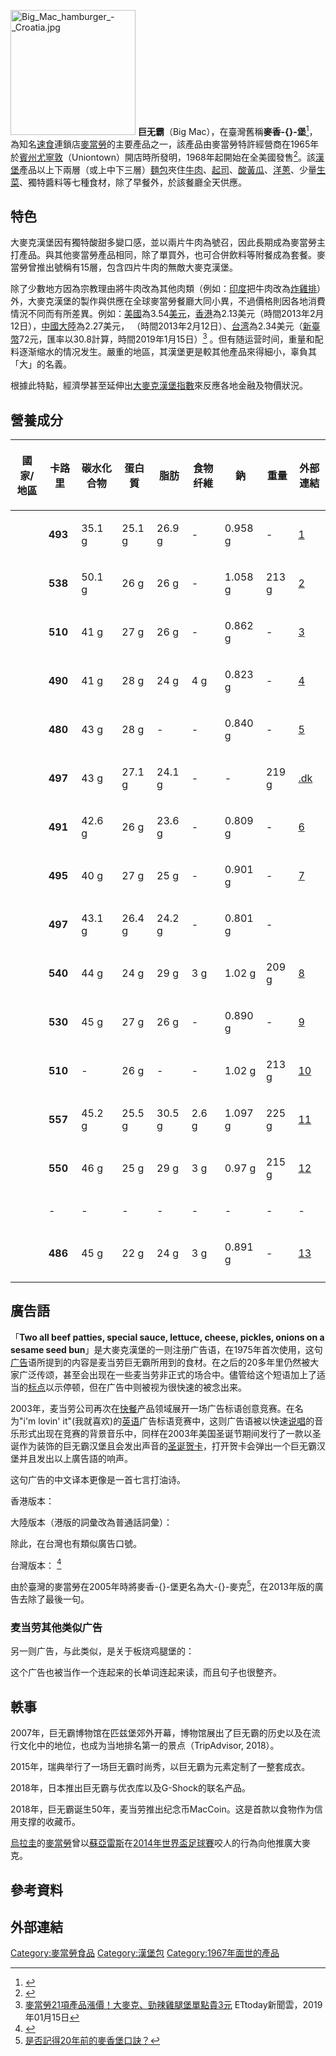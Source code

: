 {{non-free|time=2013-05-29T12:01:18+00:00}}
{{noteTA
|G1=Food
|G2=McDonald's
}}
{{for|新朝人物'''巨毋霸'''|巨毋霸}}
{{Otheruses|subject=在台灣稱為大-{}-麦克，在中国大陆及港澳稱為「巨无-{}-霸」的漢堡包|other=一種又叫作「大麥克」的[[香蕉|香蕉]][[栽培品種|品種]]|大米七香蕉}}
{{Nutritional value
| name               = 大麦克
| image              = [[File:McD-Big-Mac.jpg|230px]]
| caption            = 
| serving_size       = 1 分 7.6 oz (215 g)
| kcal               = 550
| opt2n              = 脂肪能量
| opt2v              = {{convert|260|kcal|kJ|abbr=on}}
| fat                = 29 g (47%)
| satfat             = 10 g (52%)
| transfat           = 1 g
| opt3n              = 膽固醇含量
| opt3v              = 75 mg (25%)
| sodium_mg          = 970
| opt1n              = 鈉含量
| opt1v              = 2,425 mg
| carbs              = 46 g (15%)
| fiber              = 3 g (13%)
| sugars             = 9 g
| protein            = 25 g
| vitA_iu            = 230
| vitC_mg            = 1
| calcium_mg         = 270
| iron_mg            = 4.5
| opt4n              = 成分
| opt4v              = [[Big_Mac#营养成分|参见正文]]
| source             = [http://www.mcdonalds.com/us/en/food/product_nutrition.sandwiches.255.Big-Mac.html McDonald's USA Product Nutrition]
| note               = 美國市場以外的含量可能與此表標示不一
}}
[[File:Big_Mac_hamburger_-_Croatia.jpg|200px]]
'''巨无霸'''（Big Mac），在臺灣舊稱'''麥香-{}-堡'''<ref>{{Cite web |url=https://www.ettoday.net/news/20170302/876663.htm |title=「23年前麥當勞菜單」超驚人…現竟降價　網驚：以前考100才吃 |access-date=2020-09-21 |archive-date=2017-03-07 |archive-url=https://web.archive.org/web/20170307122628/http://www.ettoday.net/news/20170302/876663.htm |dead-url=no }}</ref>，為知名[[速食|速食]]連鎖店[[麥當勞|麥當勞]]的主要產品之一，該產品由麥當勞特許經營商{{link-en|吉姆·德利加蒂|Jim Delligatti}}在1965年於[[尤寧敦_(賓夕法尼亞州)|賓州尤寧敦]]（Uniontown）開店時所發明，1968年起開始在全美國發售<ref>{{Cite web |url=http://www.chinatimes.com/realtimenews/20161201001684-260408 |title=「大麥克」之父逝世享壽98歲 兒曝父親每周吃一次 |accessdate=2016-12-01 |archive-date=2016-12-01 |archive-url=https://web.archive.org/web/20161201171415/http://www.chinatimes.com/realtimenews/20161201001684-260408 |dead-url=no }}</ref>。該[[漢堡|漢堡]]產品以上下兩層（或上中下三層）[[麵包|麵包]]夾住[[牛肉|牛肉]]、[[起司|起司]]、[[味覺|酸]][[黃瓜|黃瓜]]、[[洋蔥|洋蔥]]、少量[[生菜|生菜]]、獨特醬料等七種食材，除了早餐外，於該餐廳全天供應。

== 特色 ==
大麥克漢堡因有獨特酸甜多變口感，並以兩片牛肉為號召，因此長期成為麥當勞主打產品。與其他麥當勞產品相同，除了單買外，也可合併飲料等附餐成為套餐。麥當勞曾推出號稱有15層，包含四片牛肉的無敵大麥克漢堡。

除了少數地方因為宗教理由將牛肉改為其他肉類（例如：[[印度|印度]]把牛肉改為[[炸雞排|炸雞排]]）外，大麥克漢堡的製作與供應在全球麥當勞餐廳大同小異，不過價格則因各地消費情況不同而有所差異。例如：[[美國|美國]]為3.54[[美元|美元]]，[[香港|香港]]為2.13美元（時間2013年2月12日），[[中國大陸|中國大陸]]為2.27美元，
（時間2013年2月12日）、[[台湾|台湾]]為2.34美元（[[新臺幣|新臺幣]]72元，匯率以30.8計算，時間2019年1月15日）<ref>[https://www.ettoday.net/news/20190115/1356747.htm 麥當勞21項產品漲價！大麥克、勁辣雞腿堡單點貴3元] {{Wayback|url=https://www.ettoday.net/news/20190115/1356747.htm |date=20190812130602 }} ETtoday新聞雲，2019年01月15日</ref>
。但有随运营时间，重量和配料逐渐缩水的情况发生。嚴重的地區，其漢堡更是較其他產品來得細小，辜負其「大」的名義。

根據此特點，經濟學甚至延伸出[[大麥克指數|大麥克漢堡指數]]來反應各地金融及物價狀況。

== 營養成分 ==
{| class="wikitable sortable" style="text-align:center"
|-
!國家/地區
!卡路里
!碳水化合物
!蛋白質
!脂肪
!食物纤維
!鈉
!重量
!外部連結
|-
|align="left"|{{AUS}}||'''493'''||35.1 g||25.1 g||26.9 g|| - ||0.958 g|| - ||[http://mcdonalds.com.au/our-food/menu/#/favourites/big-mac]{{Wayback|url=http://mcdonalds.com.au/our-food/menu/#/favourites/big-mac |date=20130417045223 }}
|-
|align="left"|{{MYS}}||'''538'''||50.1 g||26 g||26 g|| - ||1.058 g||213 g||[http://www.mcdonalds.com.my/food/mcd-menu] {{Wayback|url=http://www.mcdonalds.com.my/food/mcd-menu |date=20171020062816 }}
|-
|align="left"|{{FRA}}||'''510'''||41 g||27 g||26 g|| - ||0.862 g|| - ||[http://www.mcdonalds.fr/produits/sandwichs/big-mac] {{Wayback|url=http://www.mcdonalds.fr/produits/sandwichs/big-mac |date=20190815191403 }}
|-
|align="left"|{{GBR}}||'''490'''||41 g||28 g||24 g||4 g||0.823 g|| - ||[http://www.mcdonalds.co.uk/ukhome/product_nutrition.beef.19.big-mac.html] {{Wayback|url=http://www.mcdonalds.co.uk/ukhome/product_nutrition.beef.19.big-mac.html |date=20170721194523 }}
|-
|align="left"|{{TUR}}||'''480'''||43 g||28 g|| - || - ||0.840 g|| - ||[https://web.archive.org/web/20121006170126/http://mcdonalds.com.tr/CMSFiles/image/Content/Dengeli-Beslenme/Beslenme-Degerleri/pdf/beslenme_degerleri_tablosu.pdf]
|- bgcolor="lightyellow"
|align="left"|{{DEN}}||'''497'''||43 g||27.1 g||24.1 g|| - || - ||219 g||[https://web.archive.org/web/20071012111451/http://mcdonalds.dk/page/mcdonalds/67228/11881/12071/73375/38768/default.asp .dk]
|-
|align="left"|{{CHNML}}||'''491'''||42.6 g||26 g||23.6 g|| - ||0.809 g|| - ||[https://www.mcdonalds.com.cn/product/Big-Mac] {{Wayback|url=https://www.mcdonalds.com.cn/product/Big-Mac |date=20200716014608 }}
|-
|align="left"|{{GER}}||'''495'''||40 g||27 g||25 g|| - ||0.901 g|| - ||[http://www.mcdonalds.de/produkte/produktfinder.html#/big_mac] {{Wayback|url=http://www.mcdonalds.de/produkte/produktfinder.html#/big_mac |date=20130117022208 }}
|- bgcolor="lightyellow"
|align="left"|{{HK}}||'''497'''||43.1 g||26.4 g||24.2 g|| - ||0.801 g|| - ||{{Dead link}}
|-
|align="left"|{{CAN}}||'''540'''||44 g||24 g||29 g||3 g||1.02 g||209 g||[http://www.mcdonalds.ca/ca/en/menu/full_menu/sandwiches/big_mac.html] {{Wayback|url=http://www.mcdonalds.ca/ca/en/menu/full_menu/sandwiches/big_mac.html |date=20170717003707 }}
|-
|align="left"|{{TWN}}||'''530'''||45 g||27 g||26 g|| - ||0.890 g|| - ||[http://www.mcdonalds.com.tw/#/food/item_bigmac/]{{Wayback|url=http://www.mcdonalds.com.tw/#/food/item_bigmac/ |date=20120830061225 }}
|-
|align="left"|{{KOR}}||'''510'''|| - ||26 g|| - || - ||1.02 g||213 g||[https://web.archive.org/web/20121114082056/http://www.mcdonalds.co.kr/our-menu/menu#/3863/3909]
|-
|align="left"|{{JPN}}||'''557'''||45.2 g||25.5 g||30.5 g||2.6 g||1.097 g||225 g||[http://www.mcdonalds.co.jp/quality/basic_information/menu_info.php?mid=1210] {{Wayback|url=http://www.mcdonalds.co.jp/quality/basic_information/menu_info.php?mid=1210 |date=20200304060445 }}
|-
|align="left"|{{USA}}||'''550'''||46 g||25 g||29 g||3 g||0.97 g||215 g||[http://www.mcdonalds.com/us/en/food/product_nutrition.sandwiches.255.big-mac.html] {{Wayback|url=http://www.mcdonalds.com/us/en/food/product_nutrition.sandwiches.255.big-mac.html |date=20160414122200 }}
|- bgcolor="lightyellow"
|align="left"|{{IND}}|| - || - || - || - || - || - || - || -
|-
|align="left"|{{MEX}}||'''486'''||45 g||22 g||24 g||3 g||0.891 g|| - ||[http://www.mcdonalds.com.mx/sub-secciones/nutricion/include/tabla/tabla_nutrimental_choices.pdf]{{dead link|date=2017年12月 |bot=InternetArchiveBot |fix-attempted=yes }}
|-
|}
{{legend2|lightyellow|暫時無法查證現有資料|border=1px solid #AAAAAA}}

==廣告語==
「'''Two all beef patties, special sauce, lettuce, cheese, pickles, onions on a sesame seed bun'''」是大麥克漢堡的一则注册广告语，在1975年首次使用，这句[[广告|广告]]语所提到的内容是麦当劳巨无霸所用到的食材。在之后的20多年里仍然被大家广泛传颂，甚至会出现在一些麦当劳非正式的场合中。儘管给这个短语加上了适当的[[标点|标点]]以示停顿，但在广告中则被视为{{link-en|Twoallbeefpattiesspecialsaucelettucecheesepicklesonionsonasesameseedbun|Twoallbeefpattiesspecialsaucelettucecheesepicklesonionsonasesameseedbun#Two all beef patties slogan|一个单词}}很快速的被念出来。

2003年，麦当劳公司再次在[[快餐|快餐]]产品领域展开一场广告标语创意竞赛。在名为"i'm lovin' it"(我就喜欢)的[[英语|英语]]广告标语竞赛中，这则广告语被以快速[[饒舌|说唱]]的音乐形式出现在竞赛的背景音乐中，同样在2003年美国圣诞节期间发行了一款以圣诞作为装饰的巨无霸汉堡且会发出声音的[[圣诞贺卡|圣诞贺卡]]，打开贺卡会弹出一个巨无霸汉堡并且发出以上廣告語的响声。

这句广告的中文译本更像是一首七言打油诗。

香港版本：
{{Cquote|双层牛肉巨无'''霸'''，<br />酱汁洋葱夹青'''瓜'''，<br />-{芝士}-生菜加芝'''麻'''，<br />人人食到笑哈'''哈'''。}}

大陸版本（港版的詞彙改為普通話詞彙）：
{{Cquote|双层牛肉-{巨无霸}-，<br />酱汁洋葱夹青瓜，<br />吉-{}-士生菜加芝麻，<br />人人吃过笑哈哈。}}

除此，在台灣也有類似廣告口號。

台灣版本：
{{Cquote|雙層純牛肉，<br />獨特醬料加生菜，<br />吉-{}-士洋蔥酸黃瓜，<br />芝麻麵包蓋上去，<br />好吃過癮麥香-{}-堡。}}<ref>{{Cite web |url=https://www.storm.mg/article/196261 |title=麥當勞「大麥克」發明者去世 享壽98歲 |access-date=2020-09-21 |archive-date=2017-07-11 |archive-url=https://web.archive.org/web/20170711210140/http://www.storm.mg/article/196261 |dead-url=no }}</ref>

由於臺灣的麥當勞在2005年時將麥香-{}-堡更名為大-{}-麥克<ref>[https://www.facebook.com/watch/?v=645891502989335 是否記得20年前的麥香堡口訣？]</ref>，在2013年版的廣告去除了最後一句。
===麦当劳其他类似广告===
另一则广告，与此类似，是关于板烧鸡腿堡的：
{{Cquote|
超级无敌嫩滑多汁<br>
板烧喷香大块鸡腿<br>
爽口生菜密致酱料<br>
芝麻面包松软长型<br>
的特级板烧鸡腿堡}}

这个广告也被当作一个连起来的长单词连起来读，而且句子也很整齐。

==軼事==

2007年，巨无霸博物馆在匹兹堡郊外开幕，博物馆展出了巨无霸的历史以及在流行文化中的地位，也成为当地排名第一的景点（TripAdvisor, 2018）。

2015年，瑞典举行了一场巨无霸时尚秀，以巨无霸为元素定制了一整套成衣。

2018年，日本推出巨无霸与优衣库以及G-Shock的联名产品。

2018年，巨无霸诞生50年，麦当劳推出纪念币MacCoin。这是首款以食物作为信用支撑的收藏币。

[[烏拉圭|烏拉圭]]的[[麥當勞|麥當勞]]曾以[[路易斯·阿爾貝托·蘇亞雷斯|蘇亞雷斯]]在[[2014年世界盃足球賽|2014年世界盃足球賽]]咬人的行為向他推廣大麥克。

==參考資料==
{{Reflist}}

== 外部連結 ==

{{麦当劳}}
{{Authority control}}
[[Category:麥當勞食品|Category:麥當勞食品]]
[[Category:漢堡包|Category:漢堡包]]
[[Category:1967年面世的產品|Category:1967年面世的產品]]